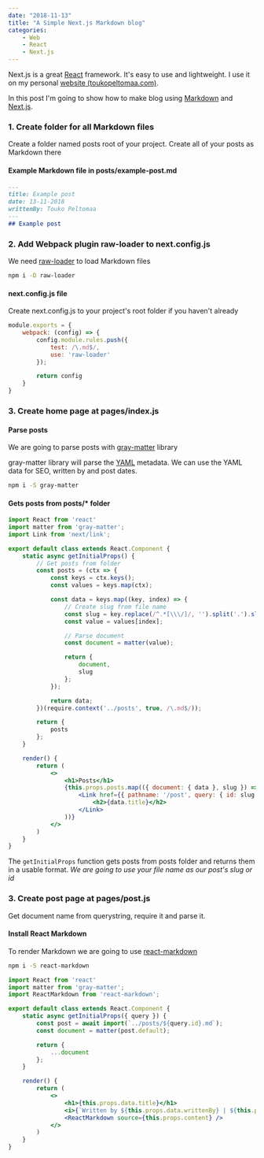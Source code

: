 ```yaml
---
date: "2018-11-13"
title: "A Simple Next.js Markdown blog"
categories:
    - Web
    - React
    - Next.js
---
```

Next.js is a great [React](https://reactjs.org/) framework. It's easy to use and lightweight. I use it on my personal [website  (toukopeltomaa.com)](https://toukopeltomaa.com/).

In this post I'm going to show how to make blog using [Markdown](https://en.wikipedia.org/wiki/Markdown) and [Next.js](https://nextjs.org/).
### 1. Create folder for all Markdown files
Create a folder named posts root of your project. Create all of your posts as Markdown there

#### Example Markdown file in posts/example-post.md
```markdown
---
title: Example post
date: 13-11-2018
writtenBy: Touko Peltomaa
---
## Example post
```
### 2. Add Webpack plugin raw-loader to next.config.js
We need [raw-loader](https://github.com/webpack-contrib/raw-loader) to load Markdown files
```bash
npm i -D raw-loader
```
#### next.config.js file
Create next.config.js to your project's root folder if you haven't already
```js
module.exports = {
    webpack: (config) => {
        config.module.rules.push({
            test: /\.md$/,
            use: 'raw-loader'
        });

        return config
    }
}  
```
### 3. Create home page at pages/index.js
#### Parse posts
We are going to parse posts with [gray-matter](https://github.com/jonschlinkert/gray-matter) library

gray-matter library will parse the [YAML](https://en.wikipedia.org/wiki/YAML) metadata. We can use the YAML data for SEO, written by and post dates.

```bash
npm i -S gray-matter
```

#### Gets posts from posts/* folder
```jsx
import React from 'react'
import matter from 'gray-matter';
import Link from 'next/link';

export default class extends React.Component {
    static async getInitialProps() {
        // Get posts from folder
        const posts = (ctx => {
            const keys = ctx.keys();
            const values = keys.map(ctx);

            const data = keys.map((key, index) => {
                // Create slug from file name
                const slug = key.replace(/^.*[\\\/]/, '').split('.').slice(0, -1).join('.');
                const value = values[index];

                // Parse document
                const document = matter(value);

                return {
                    document,
                    slug
                };
            });

            return data;
        })(require.context('../posts', true, /\.md$/));

        return {
            posts
        };
    }

    render() {
        return (
            <>
                <h1>Posts</h1>
                {this.props.posts.map(({ document: { data }, slug }) => (
                    <Link href={{ pathname: '/post', query: { id: slug } }} key={slug}>
                        <h2>{data.title}</h2>
                    </Link>
                ))}
            </>
        )
    }
}
```
The `getInitialProps` function gets posts from posts folder and returns them in a usable format. *We are going to use your file name as our post's slug or id*

### 3. Create post page at pages/post.js
Get document name from querystring, require it and parse it.
#### Install React Markdown

To render Markdown we are going to use [react-markdown](https://github.com/rexxars/react-markdown)
```bash
npm i -S react-markdown
```

```jsx
import React from 'react'
import matter from 'gray-matter';
import ReactMarkdown from 'react-markdown';

export default class extends React.Component {
    static async getInitialProps({ query }) {
        const post = await import(`../posts/${query.id}.md`);
        const document = matter(post.default);

        return {
            ...document
        };
    }

    render() {
        return (
            <>
                <h1>{this.props.data.title}</h1>
                <i>{`Written by ${this.props.data.writtenBy} | ${this.props.data.date}`}</i>
                <ReactMarkdown source={this.props.content} />
            </>
        )
    }
}
```
